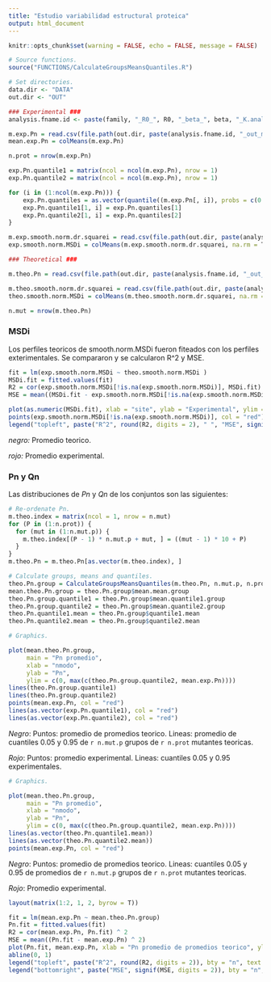 ```yaml
---
title: "Estudio variabilidad estructural proteica"
output: html_document
---
```

```r
knitr::opts_chunk$set(warning = FALSE, echo = FALSE, message = FALSE)
```

```r

# Source functions.
source("FUNCTIONS/CalculateGroupsMeansQuantiles.R")

# Set directories.
data.dir <- "DATA"
out.dir <- "OUT"

### Experimental ###
analysis.fname.id <- paste(family, "_R0_", R0, "_beta_", beta, "_K.analysis_", K.analysis, sep = "")

m.exp.Pn = read.csv(file.path(out.dir, paste(analysis.fname.id, "_out_m.exp.Pn.csv", sep = "")))[, 1:100]
mean.exp.Pn = colMeans(m.exp.Pn)

n.prot = nrow(m.exp.Pn)

exp.Pn.quantile1 = matrix(ncol = ncol(m.exp.Pn), nrow = 1)
exp.Pn.quantile2 = matrix(ncol = ncol(m.exp.Pn), nrow = 1)

for (i in (1:ncol(m.exp.Pn))) {
    exp.Pn.quantiles = as.vector(quantile((m.exp.Pn[, i]), probs = c(0.05, 0.95)))
    exp.Pn.quantile1[1, i] = exp.Pn.quantiles[1]
    exp.Pn.quantile2[1, i] = exp.Pn.quantiles[2]
}

m.exp.smooth.norm.dr.squarei = read.csv(file.path(out.dir, paste(analysis.fname.id, "_out_m.exp.smooth.norm.dr.squarei.csv", sep = "")))
exp.smooth.norm.MSDi = colMeans(m.exp.smooth.norm.dr.squarei, na.rm = T )

### Theoretical ###

m.theo.Pn = read.csv(file.path(out.dir, paste(analysis.fname.id, "_out_m.theo.Pn.csv", sep = "")))[, 1:100]

m.theo.smooth.norm.dr.squarei = read.csv(file.path(out.dir, paste(analysis.fname.id, "_out_m.theo.smooth.norm.dr.squarei.csv", sep = "")))
theo.smooth.norm.MSDi = colMeans(m.theo.smooth.norm.dr.squarei, na.rm = T )

n.mut = nrow(m.theo.Pn)

```

### MSDi

Los perfiles teoricos de  smooth.norm.MSDi fueron fiteados con los perfiles exterimentales. Se compararon y se calcularon R^2 y MSE. 

```r

fit = lm(exp.smooth.norm.MSDi ~ theo.smooth.norm.MSDi )
MSDi.fit = fitted.values(fit)
R2 = cor(exp.smooth.norm.MSDi[!is.na(exp.smooth.norm.MSDi)], MSDi.fit) ^ 2 
MSE = mean((MSDi.fit - exp.smooth.norm.MSDi[!is.na(exp.smooth.norm.MSDi)]) ^ 2)

```

```r
plot(as.numeric(MSDi.fit), xlab = "site", ylab = "Experimental", ylim = c(0,3))
points(exp.smooth.norm.MSDi[!is.na(exp.smooth.norm.MSDi)], col = "red")
legend("topleft", paste("R^2", round(R2, digits = 2), " ", "MSE", signif(MSE, digits = 4)), bty = "n", text.col = "red")
```

*negro:* Promedio teorico.

*rojo:* Promedio experimental.


### Pn y Qn
Las distribuciones de *Pn* y *Qn* de los conjuntos son las siguientes:
  
```r
# Re-ordenate Pn.
m.theo.index = matrix(ncol = 1, nrow = n.mut)
for (P in (1:n.prot)) {
  for (mut in (1:n.mut.p)) {
    m.theo.index[(P - 1) * n.mut.p + mut, ] = ((mut - 1) * 10 + P)
  }
}
m.theo.Pn = m.theo.Pn[as.vector(m.theo.index), ]

# Calculate groups, means and quantiles.
theo.Pn.group = CalculateGroupsMeansQuantiles(m.theo.Pn, n.mut.p, n.prot)
mean.theo.Pn.group = theo.Pn.group$mean.mean.group
theo.Pn.group.quantile1 = theo.Pn.group$mean.quantile1.group
theo.Pn.group.quantile2 = theo.Pn.group$mean.quantile2.group
theo.Pn.quantile1.mean = theo.Pn.group$quantile1.mean
theo.Pn.quantile2.mean = theo.Pn.group$quantile2.mean
```


```r

# Graphics.

plot(mean.theo.Pn.group, 
     main = "Pn promedio", 
     xlab = "nmodo",
     ylab = "Pn",
     ylim = c(0, max(c(theo.Pn.group.quantile2, mean.exp.Pn))))
lines(theo.Pn.group.quantile1)
lines(theo.Pn.group.quantile2)
points(mean.exp.Pn, col = "red")
lines(as.vector(exp.Pn.quantile1), col = "red")
lines(as.vector(exp.Pn.quantile2), col = "red")

```

*Negro*: Puntos: promedio de promedios teorico. Lineas: promedio de cuantiles 0.05 y 0.95 de `r n.mut.p` grupos de `r n.prot` mutantes teoricas.

*Rojo*: Puntos: promedio experimental. Lineas: cuantiles 0.05 y 0.95 experimentales.

```r

# Graphics.

plot(mean.theo.Pn.group, 
     main = "Pn promedio", 
     xlab = "nmodo",
     ylab = "Pn",
     ylim = c(0, max(c(theo.Pn.group.quantile2, mean.exp.Pn))))
lines(as.vector(theo.Pn.quantile1.mean))
lines(as.vector(theo.Pn.quantile2.mean))
points(mean.exp.Pn, col = "red")

```

*Negro*: Puntos: promedio de promedios teorico. Lineas:  cuantiles 0.05 y 0.95 de promedios de `r n.mut.p` grupos de `r n.prot` mutantes teoricas.

*Rojo*: Promedio experimental.

```r
layout(matrix(1:2, 1, 2, byrow = T)) 

fit = lm(mean.exp.Pn ~ mean.theo.Pn.group)
Pn.fit = fitted.values(fit)
R2 = cor(mean.exp.Pn, Pn.fit) ^ 2 
MSE = mean((Pn.fit - mean.exp.Pn) ^ 2)
plot(Pn.fit, mean.exp.Pn, xlab = "Pn promedio de promedios teorico", ylab = "Pn promedio experimental", main = "Pn")
abline(0, 1)
legend("topleft", paste("R^2", round(R2, digits = 2)), bty = "n", text.col = "red")
legend("bottomright", paste("MSE", signif(MSE, digits = 2)), bty = "n", text.col = "red")


```

